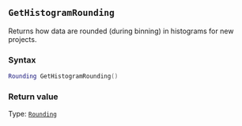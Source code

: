 ::: {.minipage data-latex="{\textwidth}"}
## `GetHistogramRounding`

Returns how data are rounded (during binning) in histograms\index{graphs!histograms} for new projects.

### Syntax {-}

``` .lua
Rounding GetHistogramRounding()
```

### Return value {-}

Type: [`Rounding`](#rounding)
:::
